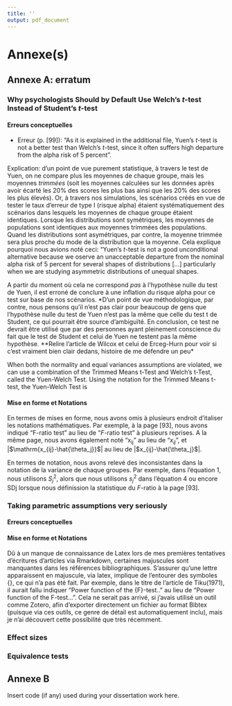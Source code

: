 ```yaml
---
title: ''
output: pdf_document
---
```

# Annexe(s)

## Annexe A: erratum

### Why psychologists Should by Default Use Welch's $t$-test Instead of Student's $t$-test

#### Erreurs conceptuelles

- Erreur (p. [99]): "As it is explained in the additional file, Yuen's $t$-test is not a better test than Welch's $t$-test, since it often suffers high departure from the alpha risk of 5 percent". 

Explication: d'un point de vue purement statistique, à travers le test de Yuen, on ne compare plus les moyennes de chaque groupe, mais les moyennes *trimmées* (soit les moyennes calculées sur les données après avoir écarté les 20% des scores les plus bas ainsi que les 20% des scores les plus élevés). Or, à travers nos simulations, les scénarios créés en vue de tester le taux d'erreur de type I (risque alpha) étaient systématiquement des scénarios dans lesquels les moyennes de chaque groupe étaient identiques. Lorsque les distributions sont symétriques, les moyennes de populations sont identiques aux moyennes trimmées des populations. Quand les distributions sont asymétriques, par contre, la moyenne trimmée sera plus proche du mode de la distribution que la moyenne. Cela explique pourquoi nous avions noté ceci: "Yuen's $t$-test is not a good unconditional alternative because we oserve an unacceptable departure from the nominal alpha risk of 5 percent for several shapes of distributions [...] particularly when we are studying asymmetric distributions of unequal shapes.

A partir du moment où cela ne correspond *pas* à l'hypothèse nulle du test de Yuen, il est erroné de conclure à une inflation du risque alpha pour ce test sur base de nos scénarios. *D'un point de vue méthodologique, par contre, nous pensons qu'il n'est pas clair pour beaucoup de gens que l'hypothèse nulle du test de Yuen n'est pas la même que celle du test t de Student, ce qui pourrait être source d'ambiguïté. En conclusion, ce test ne devrait être utilisé que par des personnes ayant pleinement conscience du fait que le test de Student et celui de Yuen ne testent pas la même hypothèse. **Relire l'article de Wilcox et celui de Erceg-Hurn pour voir si c'est vraiment bien clair dedans, histoire de me défendre un peu*

When both the normality and equal variances assumptions are violated, we can use a combination of the Trimmed Means t-Test and Welch’s t-Test, called the Yuen-Welch Test. Using the notation for the Trimmed Means t-test, the Yuen-Welch Test is

#### Mise en forme et Notations

En termes de mises en forme, nous avons omis à plusieurs endroit d'italiser les notations mathématiques. Par exemple, à la page [93], nous avons indiqué "F-ratio test" au lieu de "$F$-ratio test" à plusieurs reprises. A la même page, nous avons également noté "$\mathrm{x_{ij}}$" au lieu de "$x_{ij}$", et |$\mathrm{x_{ij}-\hat{\theta_j}}$| au lieu de |$x_{ij}-\hat{\theta_j}$|. 

En termes de notation, nous avons relevé des inconsistantes dans la notation de la variance de chaque groupes. Par exemple, dans l'équation 1, nous utilisons $S^2_j$, alors que nous utilisons $s^2_j$ dans l'équation 4 ou encore SDj lorsque nous définission la statistique du $F$-ratio à la page [93]. 

### Taking parametric assumptions very seriously

#### Erreurs conceptuelles

#### Mise en forme et Notations

Dû à un manque de connaissance de Latex lors de mes premières tentatives d'écritures d'articles via Rmarkdown, certaines majuscules sont manquantes dans les références bibliographiques. S'assurer qu'une lettre apparaissent en majuscule, via latex, implique de l'entourer des symboles {}, ce qui n'a pas été fait. Par exemple, dans le titre de l'article de Tiku(1971), il aurait fallu indiquer "Power function of the {F}-test.." au lieu de "Power function of the F-test...". Cela ne serait pas arrivé, si j'avais utilisé un outil comme Zotero, afin d'exporter directement un fichier au format Bibtex (puisque via ces outils, ce genre de détail est automatiquement inclu), mais je n'ai découvert cette possibilité que très récemment.

### Effect sizes

### Equivalence tests

\newpage

## Annexe B

Insert code (if any) used during your dissertation work here. 